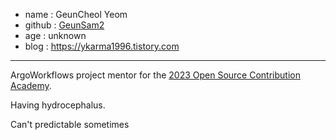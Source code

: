 - name : GeunCheol Yeom
- github : [GeunSam2](https://github.com/GeunSam2)
- age : unknown
- blog : https://ykarma1996.tistory.com

---

ArgoWorkflows project mentor for the [2023 Open Source Contribution Academy](https://www.oss.kr/ossca_23_projects/show/f0db6627-fba2-40e3-ac42-9e9acd00340f).

Having hydrocephalus.

Can't predictable sometimes